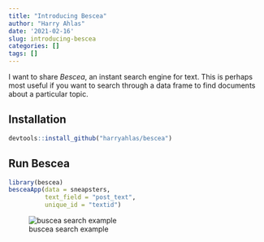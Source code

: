 ```yaml
---
title: "Introducing Bescea"
author: "Harry Ahlas"
date: '2021-02-16'
slug: introducing-bescea
categories: []
tags: []
---
```


I want to share *Bescea*, an instant search engine for text.  This is perhaps most useful if you want to search through a data frame to find documents about a particular topic.

## Installation

```r
devtools::install_github("harryahlas/bescea")
```


## Run Bescea

```r
library(bescea)
besceaApp(data = sneapsters,         
          text_field = "post_text",  
          unique_id = "textid")     
```

![buscea search example](search2.png)